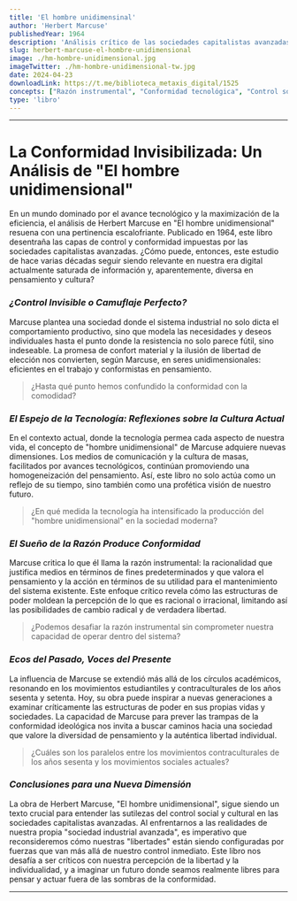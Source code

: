 ```yaml
---
title: 'El hombre unidimensinal'
author: 'Herbert Marcuse'
publishedYear: 1964
description: 'Análisis crítico de las sociedades capitalistas avanzadas que modelan pensamiento y comportamiento, limitando la crítica y promoviendo la conformidad a través de tecnología y medios.'
slug: herbert-marcuse-el-hombre-unidimensional
image: ./hm-hombre-unidimensional.jpg
imageTwitter: ./hm-hombre-unidimensional-tw.jpg
date: 2024-04-23
downloadLink: https://t.me/biblioteca_metaxis_digital/1525
concepts: ["Razón instrumental", "Conformidad tecnológica", "Control social", "Cultura de masas", "Liberación de pensamiento"]
type: 'libro'
---
```


---

# **La Conformidad Invisibilizada: Un Análisis de "El hombre unidimensional"**

En un mundo dominado por el avance tecnológico y la maximización de la eficiencia, el análisis de Herbert Marcuse en "El hombre unidimensional" resuena con una pertinencia escalofriante. Publicado en 1964, este libro desentraña las capas de control y conformidad impuestas por las sociedades capitalistas avanzadas. ¿Cómo puede, entonces, este estudio de hace varias décadas seguir siendo relevante en nuestra era digital actualmente saturada de información y, aparentemente, diversa en pensamiento y cultura?

### _¿Control Invisible o Camuflaje Perfecto?_

Marcuse plantea una sociedad donde el sistema industrial no solo dicta el comportamiento productivo, sino que modela las necesidades y deseos individuales hasta el punto donde la resistencia no solo parece fútil, sino indeseable. La promesa de confort material y la ilusión de libertad de elección nos convierten, según Marcuse, en seres unidimensionales: eficientes en el trabajo y conformistas en pensamiento.

> ¿Hasta qué punto hemos confundido la conformidad con la comodidad?

### _El Espejo de la Tecnología: Reflexiones sobre la Cultura Actual_

En el contexto actual, donde la tecnología permea cada aspecto de nuestra vida, el concepto de "hombre unidimensional" de Marcuse adquiere nuevas dimensiones. Los medios de comunicación y la cultura de masas, facilitados por avances tecnológicos, continúan promoviendo una homogeneización del pensamiento. Así, este libro no solo actúa como un reflejo de su tiempo, sino también como una profética visión de nuestro futuro.

> ¿En qué medida la tecnología ha intensificado la producción del "hombre unidimensional" en la sociedad moderna?

### _El Sueño de la Razón Produce Conformidad_

Marcuse critica lo que él llama la razón instrumental: la racionalidad que justifica medios en términos de fines predeterminados y que valora el pensamiento y la acción en términos de su utilidad para el mantenimiento del sistema existente. Este enfoque crítico revela cómo las estructuras de poder moldean la percepción de lo que es racional o irracional, limitando así las posibilidades de cambio radical y de verdadera libertad.

> ¿Podemos desafiar la razón instrumental sin comprometer nuestra capacidad de operar dentro del sistema?

### _Ecos del Pasado, Voces del Presente_

La influencia de Marcuse se extendió más allá de los círculos académicos, resonando en los movimientos estudiantiles y contraculturales de los años sesenta y setenta. Hoy, su obra puede inspirar a nuevas generaciones a examinar críticamente las estructuras de poder en sus propias vidas y sociedades. La capacidad de Marcuse para prever las trampas de la conformidad ideológica nos invita a buscar caminos hacia una sociedad que valore la diversidad de pensamiento y la auténtica libertad individual.

> ¿Cuáles son los paralelos entre los movimientos contraculturales de los años sesenta y los movimientos sociales actuales?

### _Conclusiones para una Nueva Dimensión_

La obra de Herbert Marcuse, "El hombre unidimensional", sigue siendo un texto crucial para entender las sutilezas del control social y cultural en las sociedades capitalistas avanzadas. Al enfrentarnos a las realidades de nuestra propia "sociedad industrial avanzada", es imperativo que reconsideremos cómo nuestras "libertades" están siendo configuradas por fuerzas que van más allá de nuestro control inmediato. Este libro nos desafía a ser críticos con nuestra percepción de la libertad y la individualidad, y a imaginar un futuro donde seamos realmente libres para pensar y actuar fuera de las sombras de la conformidad.

---
